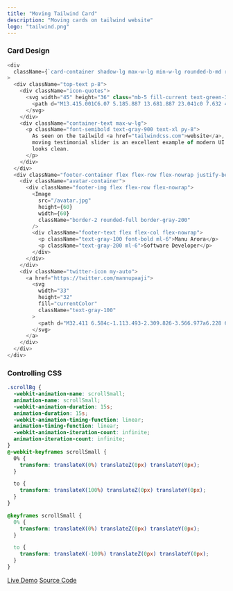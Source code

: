 ```yaml
---
title: "Moving Tailwind Card"
description: "Moving cards on tailwind website"
logo: "tailwind.png"
---
```


### Card Design

```js
<div
  className={`card-container shadow-lg max-w-lg min-w-lg rounded-b-md rounded-t-md ${Styles.scrollBg} transform rotate-12`}
>
  <div className="top-text p-8">
    <div className="icon-quotes">
      <svg width="45" height="36" class="mb-5 fill-current text-green-300">
        <path d="M13.415.001C6.07 5.185.887 13.681.887 23.041c0 7.632 4.608 12.096 9.936 12.096 5.04 0 8.784-4.032 8.784-8.784 0-4.752-3.312-8.208-7.632-8.208-.864 0-2.016.144-2.304.288.72-4.896 5.328-10.656 9.936-13.536L13.415.001zm24.768 0c-7.2 5.184-12.384 13.68-12.384 23.04 0 7.632 4.608 12.096 9.936 12.096 4.896 0 8.784-4.032 8.784-8.784 0-4.752-3.456-8.208-7.776-8.208-.864 0-1.872.144-2.16.288.72-4.896 5.184-10.656 9.792-13.536L38.183.001z"></path>
      </svg>
    </div>
    <div className="container-text max-w-lg">
      <p className="font-semibold text-gray-900 text-xl py-8">
        As seen on the tailwild <a href="tailwindcss.com">website</a>, this
        moving testimonial slider is an excellent example of modern UI that
        looks clean.
      </p>
    </div>
  </div>
  <div className="footer-container flex flex-row flex-nowrap justify-between min-w-lg max-w-lg bg-gradient-to-r from-green-400 to-blue-500 py-4 px-8 rounded-b-lg">
    <div className="avatar-container">
      <div className="footer-img flex flex-row flex-nowrap">
        <Image
          src="/avatar.jpg"
          height={60}
          width={60}
          className="border-2 rounded-full border-gray-200"
        />
        <div className="footer-text flex flex-col flex-nowrap">
          <p className="text-gray-100 font-bold ml-6">Manu Arora</p>
          <p className="text-gray-200 ml-6">Software Developer</p>
        </div>
      </div>
    </div>
    <div className="twitter-icon my-auto">
      <a href="https://twitter.com/mannupaaji">
        <svg
          width="33"
          height="32"
          fill="currentColor"
          className="text-gray-100"
        >
          <path d="M32.411 6.584c-1.113.493-2.309.826-3.566.977a6.228 6.228 0 002.73-3.437 12.4 12.4 0 01-3.944 1.506 6.212 6.212 0 00-10.744 4.253c0 .486.056.958.16 1.414a17.638 17.638 0 01-12.802-6.49 6.208 6.208 0 00-.84 3.122 6.212 6.212 0 002.762 5.17 6.197 6.197 0 01-2.813-.777v.08c0 3.01 2.14 5.52 4.983 6.091a6.258 6.258 0 01-2.806.107 6.215 6.215 0 005.803 4.312 12.464 12.464 0 01-7.715 2.66c-.501 0-.996-.03-1.482-.087a17.566 17.566 0 009.52 2.79c11.426 0 17.673-9.463 17.673-17.671 0-.267-.007-.536-.019-.803a12.627 12.627 0 003.098-3.213l.002-.004z"></path>
        </svg>
      </a>
    </div>
  </div>
</div>
```

### Controlling CSS

```css
.scrollBg {
  -webkit-animation-name: scrollSmall;
  animation-name: scrollSmall;
  -webkit-animation-duration: 15s;
  animation-duration: 15s;
  -webkit-animation-timing-function: linear;
  animation-timing-function: linear;
  -webkit-animation-iteration-count: infinite;
  animation-iteration-count: infinite;
}
@-webkit-keyframes scrollSmall {
  0% {
    transform: translateX(0%) translateZ(0px) translateY(0px);
  }

  to {
    transform: translateX(100%) translateZ(0px) translateY(0px);
  }
}

@keyframes scrollSmall {
  0% {
    transform: translateX(0%) translateZ(0px) translateY(0px);
  }

  to {
    transform: translateX(-100%) translateZ(0px) translateY(0px);
  }
}
```

[Live Demo](http://yaqoobhalepoto.engineer/demos/demo/movingcard)
[Source Code](https://github.com/manuarora700/portfolio-website/tree/master/pages/demos/demo/movingcard)
